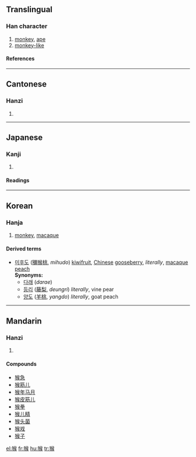 ==Translingual==
===Han character===
{{Han char|rn=94|rad=犬|as=09|sn=12|four=4723<sub>4</sub>|canj=大竹人弓大 (KHONK)}}
# [[monkey]], [[ape]]
# [[monkey-like]]
====References====
{{Han ref|kx=0715.170|dkj=20553|dj=1127.120|hdz=21358.110|uh=7334|ud=29492|bh=B555|bd=46421}}

----

==Cantonese==
===Hanzi===
{{yue-hanzi|jyut=hau4|y=hau4}}
# {{defn|Cantonese}}

----
==Japanese==
===Kanji===
{{ja-kanji|grade=|rs=犬09}}
# {{defn|Japanese}} 
====Readings====
{{ja-readings|on=[[こう]] (kō), [[ご]] (go)|kun=[[さる]] (saru)}}

----
==Korean==
===Hanja===
{{ko-hanja|hangeul=후|eumhun=|rv=hu|mr=hu|y=hwu}}
# [[monkey]], [[macaque]]

====Derived terms====
*[[미후도]] ([[獼]][[猴#Korean|猴]][[桃]], ''mihudo'') [[kiwifruit]], [[Chinese]] [[gooseberry]], ''literally'', [[macaque]] [[peach]] <br> '''Synonyms:''' 
** [[다래]] (''darae'')  
** [[등리]] ([[藤]][[梨]], ''deungri'') ''literally'', vine pear 
** [[양도]] ([[羊]][[桃]], ''yangdo'') ''literally'', goat peach
 


----

==Mandarin==
===Hanzi===
{{cmn-hanzi|pin=[[hóu]] ([[hou2]])|wg=hou<sup>2</sup>}}
# {{defn|Mandarin}}

====Compounds====
*[[猴急]]
*[[猴筋儿]]
*[[猴年马月]]
*[[猴皮筋儿]]
*[[猴拳]]
*[[猴儿精]]
*[[猴头菌]]
*[[猴戏]]
*[[猴子]]

[[el:猴]]
[[fr:猴]]
[[hu:猴]]
[[tr:猴]]